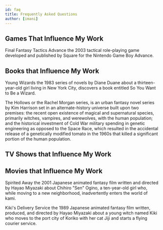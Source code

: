 ```yaml
---
id: faq
title: Frequently Asked Questions
author: [imani]
---
```


## Games That Influence My Work

Final Fantasy Tactics Advance the 2003 tactical role-playing game developed and published by Square for the Nintendo Game Boy Advance.

## Books that Influence My Work

Young Wizards the 1983 series of novels by Diane Duane about a thirteen-year-old girl living in New York City, discovers a book entitled So You Want to Be a Wizard.

The Hollows or the Rachel Morgan series, is an urban fantasy novel series by Kim Harrison set in an alternate-history universe built upon two premises: the recent open existence of magical and supernatural species, primarily witches, vampires, and werewolves, with the human population; and the historical investment of Cold War military spending in genetic engineering as opposed to the Space Race, which resulted in the accidental release of a genetically modified tomato in the 1960s that killed a significant portion of the human population.

## TV Shows that Influence My Work

## Movies that Influence My Work

Spirited Away the 2001 Japanese animated fantasy film written and directed by Hayao Miyazaki about Chihiro "Sen" Ogino, a ten-year-old girl who, while moving to a new neighborhood, inadvertently enters the world of kami.

Kiki's Delivery Service the 1989 Japanese animated fantasy film written, produced, and directed by Hayao Miyazaki about a young witch named Kiki who moves to the port city of Koriko with her cat Jiji and starts a flying courier service.